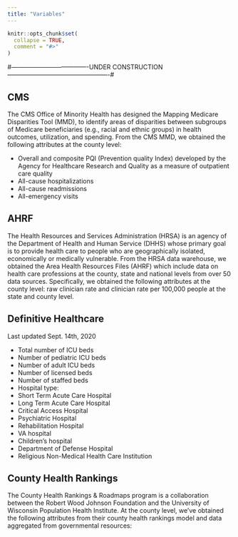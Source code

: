 ```yaml
---
title: "Variables"
---
```


```r
knitr::opts_chunk$set(
  collapse = TRUE,
  comment = "#>"
)
```

#-------------------------------------UNDER CONSTRUCTION-------------------------------------------------#

## CMS

The CMS Office of Minority Health has designed the Mapping Medicare Disparities Tool (MMD), to identify areas of disparities between subgroups of Medicare beneficiaries (e.g., racial and ethnic groups) in health outcomes, utilization, and spending. From the CMS MMD, we obtained the following attributes at the county level: 

-	Overall and composite PQI (Prevention quality Index) developed by the Agency for Healthcare Research and Quality as a measure of outpatient care quality
-	All-cause hospitalizations
-	All-cause readmissions
-	All-emergency visits


## AHRF

The Health Resources and Services Administration (HRSA) is an agency of the Department of Health and Human Service (DHHS) whose primary goal is to provide health care to people who are geographically isolated, economically or medically vulnerable. From the HRSA data warehouse, we obtained the Area Health Resources Files (AHRF) which include data on health care professions at the county, state and national levels from over 50 data sources. Specifically, we obtained the following attributes at the county level: raw clinician rate and clinician rate per 100,000 people at the state and county level.

## Definitive Healthcare

Last updated Sept. 14th, 2020 

-	Total number of ICU beds
-	Number of pediatric ICU beds
-	Number of adult ICU beds 
-	Number of licensed beds 
-	Number of staffed beds 
-	Hospital type:
  - Short Term Acute Care Hospital
  - Long Term Acute Care Hospital
  - Critical Access Hospital
  - Psychiatric Hospital
  - Rehabilitation Hospital
  - VA hospital
  - Children’s hospital
  - Department of Defense Hospital
  - Religious Non-Medical Health Care Institution

##  County Health Rankings

The County Health Rankings & Roadmaps program is a collaboration between the Robert Wood Johnson Foundation and the University of Wisconsin Population Health Institute. At the county level, we’ve obtained the following attributes from their county health rankings model and data aggregated from governmental resources: 


